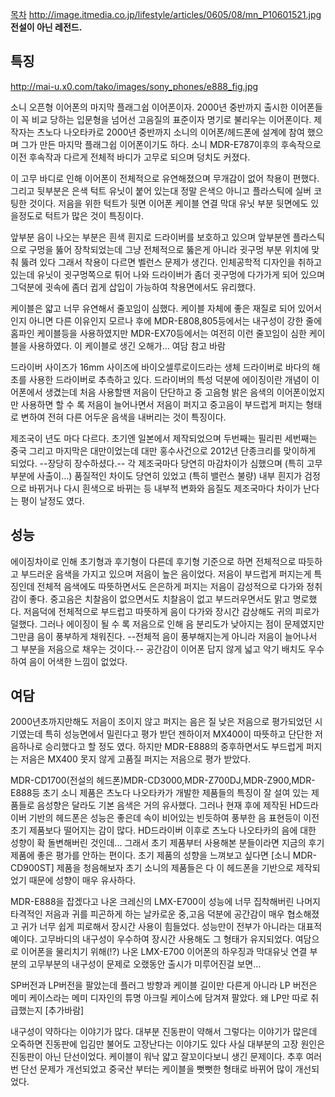 [[목차]]
http://image.itmedia.co.jp/lifestyle/articles/0605/08/mn_P10601521.jpg
'''전설이 아닌 레전드.'''

== 특징 ==

http://mai-u.x0.com/tako/images/sony_phones/e888_fig.jpg

소니 오픈형 이어폰의 마지막 플래그쉽 이어폰이자. 2000년 중반까지 출시한 이어폰들이 꼭 비교 당하는 입문형을 넘어선 고음질의 표준이자 명기로 불리우는 이어폰이다.
제작자는 츠노다 나오타카로 2000년 중반까지 소니의 이어폰/헤드폰에 설계에 참여 했으며 그가 만든 마지막 플래그쉽 이어폰이기도 하다.
소니 MDR-E787이후의 후속작으로 이전 후속작과 다르게 전체적 바디가 고무로 되으며 덩치도 커졌다.

이 고무 바디로 인해 이어폰이 전체적으로 유연해졌으며 무개감이 없어 착용이 편했다. 그리고 뒷부분은 은색 턱트 유닛이 붙어 있는대 정말 은색으 아니고 플라스틱에 실버 코팅한 것이다. 저음을 위한 턱트가 뒷면 이어폰 케이블 연결 막대 유닛 부분 뒷면에도 있을정도로 턱트가 많은 것이 특징이다.

앞부분 음이 나오는 부분은 흰색 흰지로 드라이버를 보호하고 있으며 앞부분엔 플라스틱으로 구멍을 뚫어 장착되었는데
그냥 전체적으로 뚫은게 아니라 귓구멍 부분 위치에 맞춰 뚫려 있다 그래서 착용이 다르면 벨런스 문제가 생긴다.
인체공학적 디자인을 취하고 있는데 유닛이 귓구멍쪽으로 튀어 나와 드라이버가 좀더 귓구멍에 다가가게 되어 있으며 그덕분에 귓속에 좀더 귑게 삽입이 가능하여 착용면에서도 유리했다.

케이블은 얇고 너무 유연해서 줄꼬임이 심했다. 케이블 자체에 좋은 재질로 되어 있어서 인지 아니면 다른 이유인지 모르나 후에 MDR-E808,805등에서는 내구성이 강한 줄에 홈파인 케이블등을 사용하였지만 MDR-EX70등에서는 여전히 이런 줄꼬임이 심한 케이블을 사용하였다. 이 케이블로 생긴 오해가... 여담 참고 바람

드라이버 사이즈가 16mm 사이즈에 바이오셀루로이드라는 생체 드라이버로 바다의 해초를 사용한 드라이버로 추측하고 있다.
드라이버의 특성 덕분에 에이징이란 개념이 이어폰에서 생겼는데 처음 사용할땐 저음이 단단하고 중 고음형 밝은 음색의 이어폰이었지만 사용하면 할 수 록 저음이 늘어나면서 저음이 퍼지고 중고음이 부드럽게 퍼지는 형태로 변하여 전혀 다른 어두운 음색을 내버리는 것이 특징이다.

제조국이 년도 마다 다르다. 초기엔 일본에서 제작되었으며 두번째는 필리핀 세번째는 중국 그리고 마지막은 대만이었는데 대만 홍수사건으로 2012년 단종크리를 맞이하게 되었다. --장당히 장수하셨다.-- 각 제조국마다 당연히 마감차이가 심했으며 (특히 고무부분에 사출이...) 품질적인 차이도 당연히 있었고 (특히 밸런스 불량) 내부 흰지가 검정으로 바뀌거나 다시 흰색으로 바뀌는 등 내부적 변화와 음질도 제조국마다 차이가 난다는 평이 날정도 였다.


== 성능 ==
에이징차이로 인해 초기형과 후기형이 다른데 후기형 기준으로 하면 전체적으로 따듯하고 부드러운 음색을 가지고 있으며 저음이 높은 음이었다.
저음이 부드럽게 퍼지는게 특징인데 전체적 음색에도 따뜻하면서도 은은하게 퍼지는 저음이 감성적으로 다가와 정취감이 좋다.
중고음은 치찰음이 없으면서도 치찰음이 없고 부드러우면서도 맑고 명로했다. 저음덕에 전체적으로 부드럽고 따뜻하게 음이 다가와 장시간 감상해도 귀의 피로가 덜했다. 그러나 에이징이 될 수 록 저음으로 인해 음 분리도가 낮아지는 점이 문제였지만 그만큼 음이 풍부하게 채워진다. --전체적 음이 풍부해지는게 아니라 저음이 늘어나서 그 부분을 저음으로 채우는 것이다.--
공간감이 이어폰 답지 않게 넓고 악기 배치도 우수하여 음이 어색한 느낌이 없었다. 
== 여담 ==

2000년초까지만해도 저음이 조이지 않고 퍼지는 음은 질 낮은 저음으로 평가되었던 시기였는데 특히 성능면에서 밀린다고 평가 받던 젠하이저 MX400이 따뜻하고 단단한 저음하나로 승리했다고 할 정도 였다. 하지만 MDR-E888의 중후하면서도 부드럽게 퍼지는 저음은 MX400 못지 않게 고품질 퍼지는 저음으로 평가 받았다.

MDR-CD1700(전설의 헤드폰)MDR-CD3000,MDR-Z700DJ,MDR-Z900,MDR-E888등 초기 소니 제품은 츠노다 나오타카가 개발한 제품들의 특징이 잘 설여 있는 제품들로 음성향은 달라도 기본 음색은 거의 유사했다. 그러나 현재 후에 제작된 HD드라이버 기반의 헤드폰은 성능은 좋은데 속이 비어있는 빈듯하여 풍부한 음 표현등이 이전 초기 제품보다 떨어지는 감이 많다. HD드라이버 이후로 츠노다 나오타카의 음에 대한 성향이 확 돌변해버린 것인데... 그래서 초기 제품부터 사용해본 분들이라면 지금의 후기 제품에 좋은 평가를 안하는 편이다. 초기 제품의 성향을 느껴보고 싶다면 [소니 MDR-CD900ST] 제품을 청음해보자 초기 소니의 제품들은 다 이 헤드폰을 기반으로 제작되었기 때문에 성향이 매우 유사하다.

MDR-E888을 잡겠다고 나온 크레신의 LMX-E700이 성능에 너무 집착해버린 나머지 타격적인 저음과 귀를 피곤하게 하는 날카로운 중,고음 덕분에 공간감이 매우 협소해졌고 귀가 너무 쉽게 피로해서 장시간 사용이 힘들었다. 성능만이 전부가 아니라는 대표적예이다.
고무바디의 내구성이 우수하여 장시간 사용해도 그 형태가 유지되었다. 여담으로 이어폰을 물리치기 위해(!?) 나온 LMX-E700 이어폰의 하우징과 막대유닛 연결 부분의 고무부분의 내구성이 문제로 오랬동안 출시가 미루어진걸 보면...

SP버전과 LP버전을 팔았는데 플러그 방향과 케이블 길이만 다른게 아니라 LP 버전은 메미 케이스라는 메미 디자인의 튜명 아크릴 케이스에 담겨져 팔았다. 왜 LP만 따로 취급했는지 [추가바람]

내구성이 약하다는 이야기가 많다. 대부분 진동판이 약해서 그렇다는 이야기가 많은데 오죽하면 진동판에 입김만 불어도 고장난다는 이야기도 있다 사실 대부분의 고장 원인은 진동판이 아닌 단선이었다. 케이블이 워낙 얇고 잘꼬이다보니 생긴 문제이다. 추후 여러번 단선 문제가 개선되었고 중국산 부터는 케이블을 뻣뻣한 형태로 바뀌어 많이 개선되었다.
